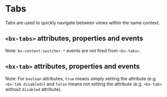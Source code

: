 
# Tabs

Tabs are used to quickly navigate between views within the same context.

<Preview withToolbar>
  <Story id="components-tabs--default-story" height="320px" />
</Preview>

## `<bx-tabs>` attributes, properties and events

Note: `bx-content-switcher-*` events are not fired from `<bx-tabs>`.

<Props of="bx-tabs" />

## `<bx-tab>` attributes, properties and events

Note: For `boolean` attributes, `true` means simply setting the attribute (e.g. `<bx-tab disabled>`) and `false` means not setting the attribute (e.g. `<bx-tab>` without `disabled` attribute).

<Props of="bx-tab" />
